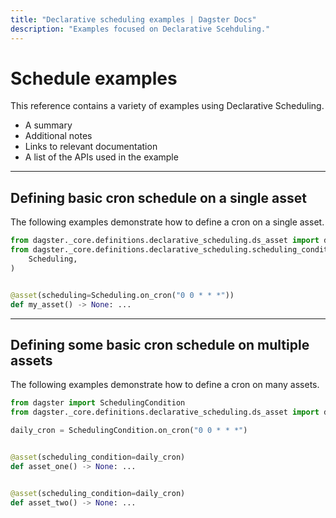 ```yaml
---
title: "Declarative scheduling examples | Dagster Docs"
description: "Examples focused on Declarative Scehduling."
---
```


# Schedule examples

This reference contains a variety of examples using Declarative Scheduling.

- A summary
- Additional notes
- Links to relevant documentation
- A list of the APIs used in the example

---

## Defining basic cron schedule on a single asset

The following examples demonstrate how to define a cron on a single asset.

```python file=/concepts/declarative_scheduling/single_asset_cron.py
from dagster._core.definitions.declarative_scheduling.ds_asset import ds_asset as asset
from dagster._core.definitions.declarative_scheduling.scheduling_condition import (
    Scheduling,
)


@asset(scheduling=Scheduling.on_cron("0 0 * * *"))
def my_asset() -> None: ...
```

---

## Defining some basic cron schedule on multiple assets

The following examples demonstrate how to define a cron on many assets.

```python file=/concepts/declarative_scheduling/many_asset_cron.py
from dagster import SchedulingCondition
from dagster._core.definitions.declarative_scheduling.ds_asset import ds_asset as asset

daily_cron = SchedulingCondition.on_cron("0 0 * * *")


@asset(scheduling_condition=daily_cron)
def asset_one() -> None: ...


@asset(scheduling_condition=daily_cron)
def asset_two() -> None: ...
```
